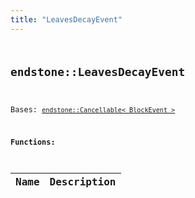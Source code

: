 ```yaml
---
title: "LeavesDecayEvent"
---
```


## <code className="doc-symbol doc-symbol-class"/> endstone::LeavesDecayEvent

Bases: [`endstone::Cancellable< BlockEvent >`](cancellable)
















**Functions:**

<table>
<thead>
   <tr>
      <th>Name</th>
      <th>Description</th>
   </tr>
</thead>
<tbody>
</tbody>
</table>
